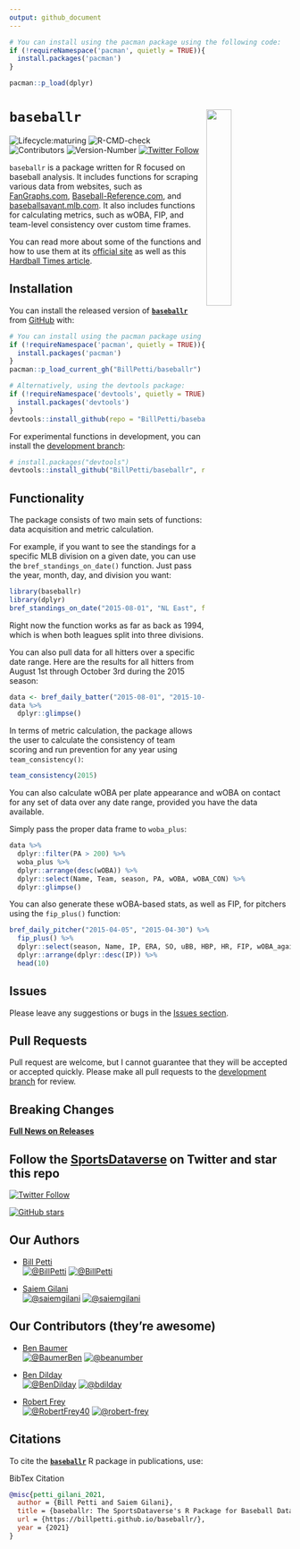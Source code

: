 ```yaml
---
output: github_document
---
```


```r
# You can install using the pacman package using the following code:
if (!requireNamespace('pacman', quietly = TRUE)){
  install.packages('pacman')
}

pacman::p_load(dplyr)
```

# 

# `baseballr` <a href='https://billpetti.github.io/baseballr/'><img src='https://raw.githubusercontent.com/billpetti/baseballr/master/logo.png' align="right" width="30%" min-width="100px" /></a>

<!-- badges: start --> 
![Lifecycle:maturing](https://img.shields.io/badge/lifecycle-maturing-blue.svg?style=for-the-badge&logo=github)
![R-CMD-check](https://img.shields.io/github/workflow/status/BillPetti/baseballr/R-CMD-check?label=R-CMD-Check&logo=R&logoColor=blue&style=for-the-badge)
![Contributors](https://img.shields.io/github/contributors/BillPetti/baseballr?style=for-the-badge)
![Version-Number](https://img.shields.io/github/r-package/v/BillPetti/baseballr?label=baseballr&logo=R&style=for-the-badge)
[![Twitter Follow](https://img.shields.io/twitter/follow/BillPetti?color=blue&label=%40BillPetti&logo=twitter&style=for-the-badge)](https://twitter.com/BillPetti) 
<!-- badges: end -->

`baseballr` is a package written for R focused on baseball analysis. It
includes functions for scraping various data from websites, such as
[FanGraphs.com](https://www.fangraphs.com/), [Baseball-Reference.com](https://www.baseball-reference.com/), and [baseballsavant.mlb.com](https://baseballsavant.mlb.com/). It also
includes functions for calculating metrics, such as wOBA, FIP, and
team-level consistency over custom time frames.

You can read more about some of the functions and how to use them at its
[official site](https://billpetti.github.io/baseballr/) as well as this
[Hardball Times
article](https://www.hardballtimes.com/developing-the-baseballr-package-for-r/).

## **Installation**

You can install the released version of [**```baseballr```**](https://github.com/BillPetti/baseballr) from [GitHub](https://github.com/BillPetti/baseballr) with:

``` r
# You can install using the pacman package using the following code:
if (!requireNamespace('pacman', quietly = TRUE)){
  install.packages('pacman')
}
pacman::p_load_current_gh("BillPetti/baseballr")
```

``` r
# Alternatively, using the devtools package:
if (!requireNamespace('devtools', quietly = TRUE)){
  install.packages('devtools')
}
devtools::install_github(repo = "BillPetti/baseballr")
```

For experimental functions in development, you can install the [development branch](https://github.com/BillPetti/baseballr/tree/development_branch):

``` r
# install.packages("devtools")
devtools::install_github("BillPetti/baseballr", ref = "development_branch")
```

## **Functionality**

The package consists of two main sets of functions: data acquisition and metric calculation.

For example, if you want to see the standings for a specific MLB division on a given date, you can use the `bref_standings_on_date()` function. Just pass the year, month, day, and division you want:

```r
library(baseballr)
library(dplyr)
bref_standings_on_date("2015-08-01", "NL East", from = FALSE)
```

Right now the function works as far as back as 1994, which is when both leagues split into three divisions.

You can also pull data for all hitters over a specific date range. Here are the results for all hitters from August 1st through October 3rd during the 2015 season:

```r

data <- bref_daily_batter("2015-08-01", "2015-10-03") 
data %>%
  dplyr::glimpse()
```

In terms of metric calculation, the package allows the user to calculate the consistency of team scoring and run prevention for any year using `team_consistency()`:

```r
team_consistency(2015)
```

You can also calculate wOBA per plate appearance and wOBA on contact for any set of data over any date range, provided you have the data available.

Simply pass the proper data frame to `woba_plus`:

```r
data %>%
  dplyr::filter(PA > 200) %>%
  woba_plus %>%
  dplyr::arrange(desc(wOBA)) %>%
  dplyr::select(Name, Team, season, PA, wOBA, wOBA_CON) %>%
  dplyr::glimpse()
```

You can also generate these wOBA-based stats, as well as FIP, for pitchers using the `fip_plus()` function:

```r
bref_daily_pitcher("2015-04-05", "2015-04-30") %>% 
  fip_plus() %>% 
  dplyr::select(season, Name, IP, ERA, SO, uBB, HBP, HR, FIP, wOBA_against, wOBA_CON_against) %>%
  dplyr::arrange(dplyr::desc(IP)) %>% 
  head(10)
```


## **Issues**

Please leave any suggestions or bugs in the [Issues section](https://github.com/billpetti/baseballr/issues).

## **Pull Requests**

Pull request are welcome, but I cannot guarantee that they will be accepted or accepted quickly. Please make all pull requests to the [development branch](https://github.com/billpetti/baseballr/tree/development_branch) for review.

## **Breaking Changes**

[**Full News on Releases**](https://billpetti.github.io/baseballr/news/index.html)

## Follow the [SportsDataverse](https://twitter.com/SportsDataverse) on Twitter and star this repo

[![Twitter Follow](https://img.shields.io/twitter/follow/SportsDataverse?color=blue&label=%40SportsDataverse&logo=twitter&style=for-the-badge)](https://twitter.com/SportsDataverse) 

[![GitHub stars](https://img.shields.io/github/stars/billpetti/baseballr.svg?color=eee&logo=github&style=for-the-badge&label=Star%20baseballr&maxAge=2592000)](https://github.com/billpetti/baseballr/stargazers/)

## **Our Authors**

-   [Bill Petti](https://twitter.com/BillPetti)       
<a href="https://twitter.com/BillPetti" target="blank"><img src="https://img.shields.io/twitter/follow/BillPetti?color=blue&label=%40BillPetti&logo=twitter&style=for-the-badge" alt="@BillPetti" /></a>
<a href="https://github.com/BillPetti" target="blank"><img src="https://img.shields.io/github/followers/BillPetti?color=eee&logo=Github&style=for-the-badge" alt="@BillPetti" /></a>

-   [Saiem Gilani](https://twitter.com/saiemgilani)       
<a href="https://twitter.com/saiemgilani" target="blank"><img src="https://img.shields.io/twitter/follow/saiemgilani?color=blue&label=%40saiemgilani&logo=twitter&style=for-the-badge" alt="@saiemgilani" /></a>
<a href="https://github.com/saiemgilani" target="blank"><img src="https://img.shields.io/github/followers/saiemgilani?color=eee&logo=Github&style=for-the-badge" alt="@saiemgilani" /></a>


## **Our Contributors (they're awesome)**

-   [Ben Baumer](https://twitter.com/BaumerBen)       
<a href="https://twitter.com/BaumerBen" target="blank"><img src="https://img.shields.io/twitter/follow/BaumerBen?color=blue&label=%40BaumerBen&logo=twitter&style=for-the-badge" alt="@BaumerBen" /></a>
<a href="https://github.com/beanumber" target="blank"><img src="https://img.shields.io/github/followers/beanumber?color=eee&logo=Github&style=for-the-badge" alt="@beanumber" /></a>

-   [Ben Dilday](https://twitter.com/BenDilday)      
<a href="https://twitter.com/BenDilday" target="blank"><img src="https://img.shields.io/twitter/follow/BenDilday?color=blue&label=%40BenDilday&logo=twitter&style=for-the-badge" alt="@BenDilday" /></a> 
<a href="https://github.com/bdilday" target="blank"><img src="https://img.shields.io/github/followers/bdilday?color=eee&logo=Github&style=for-the-badge" alt="@bdilday" /></a>

-   [Robert Frey](https://twitter.com/RobertFrey40)      
<a href="https://twitter.com/RobertFrey40" target="blank"><img src="https://img.shields.io/twitter/follow/RobertFrey40?color=blue&label=%40RobertFrey40&logo=twitter&style=for-the-badge" alt="@RobertFrey40" /></a> 
<a href="https://github.com/robert-frey" target="blank"><img src="https://img.shields.io/github/followers/robert-frey?color=eee&logo=Github&style=for-the-badge" alt="@robert-frey" /></a>

## **Citations**

To cite the [**`baseballr`**](https://billpetti.github.io/baseballr/) R package in publications, use:

BibTex Citation
```bibtex
@misc{petti_gilani_2021,
  author = {Bill Petti and Saiem Gilani},
  title = {baseballr: The SportsDataverse's R Package for Baseball Data.},
  url = {https://billpetti.github.io/baseballr/},
  year = {2021}
}
```